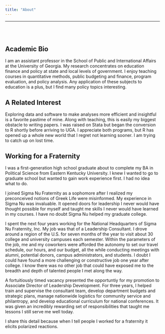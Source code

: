 ```yaml
---
title: "About"
---
```

***
<br><br>

## Academic Bio

I am an assistant professor in the School of Public and International Affairs at the University of Georgia. My research concentrates on education finance and policy at state and local levels of government. I enjoy teaching courses in quantitative methods, public budgeting and finance, program evaluation, and policy analysis. Any application of these subjects to education is a plus, but I find many policy topics interesting.

## A Related Interest

Exploring data and software to make analyses more efficient and insightful is a favorite pastime of mine. Along with teaching, this is easily my biggest obstacle to writing papers. I was raised on Stata but began the conversion to R shortly before arriving to UGA. I appreciate both programs, but R has opened up a whole new world that I regret not learning sooner. I am trying to catch up on lost time.

## Working for a Fraternity

I was a first-generation high school graduate about to complete my BA in Political Science from Eastern Kentucky University. I knew I wanted to go to graduate school but wanted to gain work experience first. I had no idea what to do.

I joined Sigma Nu Fraternity as a sophomore after I realized my preconceived notions of Greek Life were misinformed. My experience in Sigma Nu was invaluable. It opened doors for leadership I never would have thought possible for myself and taught me skills I never would have learned in my courses. I have no doubt Sigma Nu helped my graduate college.

I spent the next four years working for the National Headquarters of Sigma Nu Fraternity, Inc. My job was that of a Leadership Consultant. I drove around a region of the U.S. for seven months of the year to visit about 30 college and university campuses each semester. Within the parameters of the job, me and my coworkers were afforded the autonomy to set our travel schedule, our hours, and our budget, all the while conducting meetings with alumni, potential donors, campus administrators, and students. I doubt I could have found a more challenging or constructive job one year after college. I know there was no other job that could have exposed me to the breadth and depth of talented people I met along the way.  

A fortuitiously timed vacancy presented the opportuntiy for my promotion to Associate Director of Leadership Development. For three years, I helped train and supervise the consultant team, develop department budgets and strategic plans, manage nationwide logistics for community service and philantropy, and develop educational curriculum for national conferences. It was given an incredibly rewarding set of responsibilities that taught me lessons I still serve me well today.

I share this detail because when I tell people I worked for a fraternity it elicits polarized reactions. 